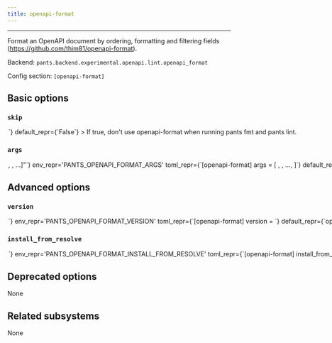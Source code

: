 ```yaml
---
title: openapi-format
---
```



---

Format an OpenAPI document by ordering, formatting and filtering fields (https://github.com/thim81/openapi-format).

Backend: <span className="color--primary">`pants.backend.experimental.openapi.lint.openapi_format`</span>

Config section: <span className="color--primary">`[openapi-format]`</span>

<span className={styles.options}>

## Basic options

### `skip`

<Option
  cli_repr={`--[no-]openapi-format-skip`}
  env_repr='PANTS_OPENAPI_FORMAT_SKIP'
  toml_repr={`[openapi-format]
skip = <bool>`}
  default_repr={`False`}
>

If true, don&#x27;t use openapi-format when running `pants fmt` and `pants lint`.

</Option>

### `args`

<Option
  cli_repr={`--openapi-format-args="[<shell_str>, <shell_str>, ...]"`}
  env_repr='PANTS_OPENAPI_FORMAT_ARGS'
  toml_repr={`[openapi-format]
args = [
    <shell_str>,
    <shell_str>,
    ...,
]`}
  default_repr={`[]`}
>

Arguments to pass directly to openapi-format, e.g. `--openapi-format-args='--no-sort'`.

</Option>

## Advanced options

### `version`

<Option
  cli_repr={`--openapi-format-version=<str>`}
  env_repr='PANTS_OPENAPI_FORMAT_VERSION'
  toml_repr={`[openapi-format]
version = <str>`}
  default_repr={`openapi-format@1.13.1`}
>

Version string for the tool in the form package@version (e.g. prettier@2.6.2)

</Option>

### `install_from_resolve`

<Option
  cli_repr={`--openapi-format-install-from-resolve=<str>`}
  env_repr='PANTS_OPENAPI_FORMAT_INSTALL_FROM_RESOLVE'
  toml_repr={`[openapi-format]
install_from_resolve = <str>`}
  default_repr={`None`}
>

If specified, install the tool using the lockfile for this named resolve, instead of the version configured in this subsystem.

If unspecified, the tool will use the default configured package manager [nodejs].package_manager`, and install the tool without a lockfile.

</Option>

## Deprecated options

None

## Related subsystems

None

</span>
